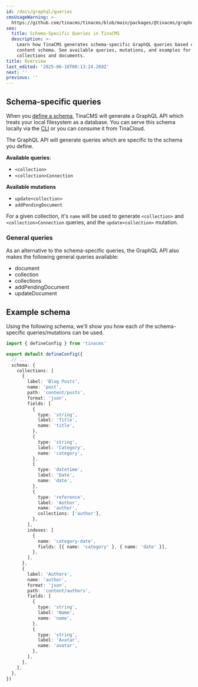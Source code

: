 ```yaml
---
id: /docs/graphql/queries
cmsUsageWarning: >-
  https://github.com/tinacms/tinacms/blob/main/packages/@tinacms/graphql/README.md
seo:
  title: Schema-Specific Queries in TinaCMS
  description: >-
    Learn how TinaCMS generates schema-specific GraphQL queries based on your
    content schema. See available queries, mutations, and examples for
    collections and documents.
title: Overview
last_edited: '2025-06-16T00:13:24.269Z'
next: ''
previous: ''
---
```


## Schema-specific queries

When you [define a schema](/docs/schema), TinaCMS will generate a GraphQL API which treats your local filesystem as a database. You can serve this schema locally via the [CLI](/docs/graphql/cli) or you can consume it from TinaCloud.

The GraphQL API will generate queries which are specific to the schema you define.

**Available queries**:

* `<collection>`
* `<collection>Connection`

**Available mutations**

* `update<collection>`
* `addPendingDocument`

For a given collection, it's `name` will be used to generate `<collection>` and `<collection>Connection` queries, and the `update<collection>` mutation.

### General queries

As an alternative to the schema-specific queries, the GraphQL API also makes the following general queries available:

* document
* collection
* collections
* addPendingDocument
* updateDocument

## Example schema

Using the following schema, we'll show you how each of the schema-specific queries/mutations can be used.

```ts
import { defineConfig } from 'tinacms'

export default defineConfig({
  // ...
  schema: {
    collections: [
      {
        label: 'Blog Posts',
        name: 'post',
        path: 'content/posts',
        format: 'json',
        fields: [
          {
            type: 'string',
            label: 'Title',
            name: 'title',
          },
          {
            type: 'string',
            label: 'Category',
            name: 'category',
          },
          {
            type: 'datetime',
            label: 'Date',
            name: 'date',
          },
          {
            type: 'reference',
            label: 'Author',
            name: 'author',
            collections: ['author'],
          },
        ],
        indexes: [
          {
            name: 'category-date',
            fields: [{ name: 'category' }, { name: 'date' }],
          },
        ],
      },
      {
        label: 'Authors',
        name: 'author',
        format: 'json',
        path: 'content/authors',
        fields: [
          {
            type: 'string',
            label: 'Name',
            name: 'name',
          },
          {
            type: 'string',
            label: 'Avatar',
            name: 'avatar',
          },
        ],
      },
    ],
  },
})
```
